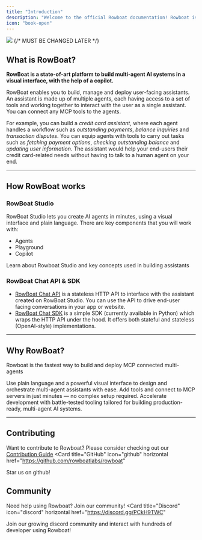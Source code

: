 ```yaml
---
title: "Introduction"
description: "Welcome to the official Rowboat documentation! Rowboat is a low-code AI IDE to build MCP tools connected multi-agent assistants. Rowboat copilot builds the agents for you based on your requirements with the option do everything manually as well."
icon: "book-open"
---
```


<Frame>
  <img src="https://raw.githubusercontent.com/tusharmagar/Rowboat-docs-assets/main/Intro-Video.gif" />
</Frame>
{/* MUST BE CHANGED LATER */}

## What is RowBoat?
**RowBoat is a state-of-art platform to build multi-agent AI systems in a visual interface, with the help of a copilot.**

RowBoat enables you to build, manage and deploy user-facing assistants. An assistant is made up of multiple agents, each having access to a set of tools and working together to interact with the user as a single assistant. You can connect any MCP tools to the agents.

For example, you can build a *credit card assistant*, where each agent handles a workflow such as *outstanding payments*, *balance inquiries* and *transaction disputes*. You can equip agents with tools to carry out tasks such as *fetching payment options*, *checking outstanding balance* and *updating user information*. The assistant would help your end-users their credit card-related needs without having to talk to a human agent on your end.

---

## How RowBoat works

### RowBoat Studio
RowBoat Studio lets you create AI agents in minutes, using a visual interface and plain language. 
There are key components that you will work with:
- Agents
- Playground
- Copilot


<Card title="Using Rowboat" icon="puzzle-piece" horizontal href="/docs/using-rowboat/rowboat-studio">
  Learn about Rowboat Studio and key concepts used in building assistants
</Card>


### RowBoat Chat API & SDK
- [RowBoat Chat API](/docs/api-sdk/using_the_api) is a stateless HTTP API to interface with the assistant created on RowBoat Studio. You can use the API to drive end-user facing conversations in your app or website.
- [RowBoat Chat SDK](/docs/api-sdk/using_the_sdk) is a simple SDK (currently available in Python) which wraps the HTTP API under the hood. It offers both stateful and stateless (OpenAI-style) implementations.

---

## Why RowBoat?
Rowboat is the fastest way to build and deploy MCP connected multi-agents

<Steps>
  <Step title="Build complex assistants">
    Use plain language and a powerful visual interface to design and orchestrate multi-agent assistants with ease.
  </Step>

  <Step title="Integrate tools and MCP servers">
    Add tools and connect to MCP servers in just minutes — no complex setup required.
  </Step>

  <Step title="Expedite your AI roadmap">
    Accelerate development with battle-tested tooling tailored for building production-ready, multi-agent AI systems.
  </Step>
</Steps>

---

## Contributing
Want to contribute to Rowboat? Please consider checking out our [Contribution Guide](/docs/development/contribution-guide)
<Card
title="GitHub"
icon="github"
horizontal href="https://github.com/rowboatlabs/rowboat"
>
Star us on github!
</Card>

## Community
Need help using Rowboat? Join our community!
<Card
title="Discord"
icon="discord"
horizontal href="https://discord.gg/PCkH9TWC"
>
Join our growing discord community and interact with hundreds of developer using Rowboat!
</Card>
